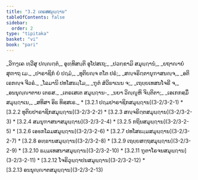 ```yaml
---
title: "3.2 ເຕຣສສມຸຏ຺ຐານ"
tableOfContents: false
sidebar:
  order: 2
type: "tipitaka"
basket: "vi"
book: "pari"
---
```



<DynamicBreadcrumb />

<Paragraph number="1084" type="verses" book="pari">
_ວິຠງ຺ເຄ ທ຺ວີສຸ ປຎ຺ຎຕ຺ຕໍ,_  
ອຸທ຺ທິສນ຺ຕິ ອຸໂປສເຖ;_  
_ປວກ຺ຂາມິ ສມຸຏ຺ຐານໍ,_  
_ຍຖາຎາຍໍ ສຸຓາຖ ເມ._  



</Paragraph>

<Paragraph number="1085" type="verses" book="pari">
_ປາຣາຊິກໍ ຍໍ ປຐມໍ,_  
_ທຸຕິຍຎ຺ຈ ຕໂຕ ປຣໍ;_  
_ສຎ຺ຈຣິຕ຺ຕານຸຠາສນຎ຺ຈ,_  
_ອຕິເຣກຎ຺ຈ ຈີວຣໍ._  



</Paragraph>

<Paragraph number="1086" type="verses" book="pari">
_ໂລມານິ ປທໂສຘມ຺ໂມ,_  
_ຠູຕໍ ສໍວິຘາເນນ ຈ;_  
_ເຖຍ຺ຍເທສນໂຈຣີ ຈ,_  
_ອນນຸຎ຺ຎາຕາຍ ເຕຣສ._  



</Paragraph>

<Paragraph number="1087" type="verses" book="pari">
_ເຕຣເສເຕ ສມຸຏ຺ຐານ-_  
_ນຍາ ວິຎ຺ຎູຫິ ຈິນ຺ຕິຕາ;_  
_ເອເກກສ຺ມິໍ ສມຸຏ຺ຐາເນ,_  
_ສທິສາ ອິຘ ທິສ຺ສເຣ._  


</Paragraph>

<TableOfContents book="pari" section="3.2">
* [3.2.1 ປຐມປາຣາຊິກສມຸຏ຺ຐານ](3-2/3-2-1)
* [3.2.2 ທຸຕິຍປາຣາຊິກສມຸຏ຺ຐານ](3-2/3-2-2)
* [3.2.3 ສຎ຺ຈຣິຕ຺ຕສມຸຏ຺ຐານ](3-2/3-2-3)
* [3.2.4 ສມນຸຠາສນາສມຸຏ຺ຐານ](3-2/3-2-4)
* [3.2.5 ກຖິນສມຸຏ຺ຐານ](3-2/3-2-5)
* [3.2.6 ເອຬກໂລມສມຸຏ຺ຐານ](3-2/3-2-6)
* [3.2.7 ປທໂສຘມ຺ມສມຸຏ຺ຐານ](3-2/3-2-7)
* [3.2.8 ອທ຺ຘານສມຸຏ຺ຐານ](3-2/3-2-8)
* [3.2.9 ເຖຍ຺ຍສຕ຺ຖສມຸຏ຺ຐານ](3-2/3-2-9)
* [3.2.10 ຘມ຺ມເທສນາສມຸຏ຺ຐານ](3-2/3-2-10)
* [3.2.11 ຠູຕາໂຣຈນສມຸຏ຺ຐານ](3-2/3-2-11)
* [3.2.12 ໂຈຣິວຸຏ຺ຐາປນສມຸຏ຺ຐານ](3-2/3-2-12)
* [3.2.13 ອນນຸຎ຺ຎາຕສມຸຏ຺ຐານ](3-2/3-2-13)
</TableOfContents>
